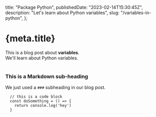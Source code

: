 
  title: "Package Python",
  publishedDate: "2023-02-14T15:30:45Z",
  description: "Let's learn about Python variables",
  slug: "/variables-in-python",
};

<ArticleHead
  title={meta.title}
  publishedDate={meta.publishedDate}
  description={meta.description}
/>

# {meta.title}

<div>
  This is a blog post about <strong>variables</strong>. <br />
  We'll learn about Python variables.
</div>

<br />

### This is a Markdown sub-heading

We just used a `###` subheading in our blog post.

```
  // this is a code block
  const doSomething = () => {
    return console.log('hey')
  }
```
